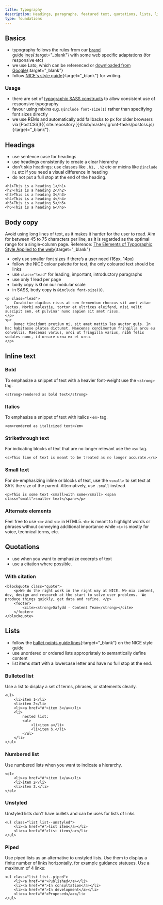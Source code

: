 ```yaml
---
title: Typography
description: Headings, paragraphs, featured text, quotations, lists, links
type: foundations
---
```


## Basics

- typography follows the rules from our [brand guidelines](https://www.nice.org.uk/brand/typography){:target="\_blank"} with some web specific adaptations (for responsive etc)
- we use Lato, which can be referenced or [downloaded from Google](https://fonts.google.com/specimen/Lato?selection.family=Lato:400,400i,700,700i,900,900i){:target="\_blank"}
- follow [NICE's style guide](https://www.nice.org.uk/corporate/ecd1/){:target="\_blank"} for writing.

### Usage

- there are set of <a href="{{ site.baseurl }}{% link technical/sass/documentation/typography.md %}">typographic SASS constructs</a> to allow consistent use of responsive typography
- favour using mixins e.g. `@include font-size(1)` rather than specifying font sizes directly
- we use REMs and automatically add fallbacks to px for older browsers via [PostCSS]({{ site.repository }}/blob/master/.grunt-tasks/postcss.js){:target="\_blank"}.

## Headings

- use sentence case for headings
- use headings consistently to create a clear hierarchy
- don't skip headings; use classes like `.h1, .h2` etc or mixins like `@include h1` etc if you need a visual difference in heading
- do not put a full stop at the end of the heading.

```
<h1>This is a heading 1</h1>
<h2>This is a heading 2</h2>
<h3>This is a heading 3</h3>
<h4>This is a heading 4</h4>
<h5>This is a heading 5</h5>
<h6>This is a heading 6</h6>
```

## Body copy

Avoid using long lines of text, as it makes it harder for the user to read. Aim for between 45 to 75 characters per line, as it is regarded as the optimal range for a single-column page. Reference: [The Elements of Typographic Style Applied to the web](http://webtypography.net/intro/){:target="\_blank"}

- only use smaller font sizes if there’s a user need (16px, 14px)
- follow the NICE colour palette for text, the only coloured text should be links
- use `class="lead"` for leading, important, introductory paragraphs
- use only 1 lead per page
- body copy is **0** on our modular scale
- in SASS, body copy is `@include font-size(0)`.

```
<p class="lead">
    Curabitur dapibus risus at sem fermentum rhoncus sit amet vitae lectus. Morbi molestie, tortor et ultrices eleifend, nisi velit suscipit sem, et pulvinar nunc sapien sit amet risus.
</p>
<p>
    Donec tincidunt pretium mi, sit amet mattis leo auctor quis. In hac habitasse platea dictumst. Maecenas condimentum fringilla arcu eu convallis. Maecenas varius, orci ut fringilla varius, nibh felis sodales nunc, id ornare urna ex et urna.
</p>
```

## Inline text

### Bold

To emphasize a snippet of text with a heavier font-weight use the `<strong>` tag.

```
<strong>rendered as bold text</strong>
```

### Italics

To emphasize a snippet of text with italics `<em>` tag.

```
<em>rendered as italicized text</em>
```

### Strikethrough text

For indicating blocks of text that are no longer relevant use the `<s>` tag.

```
<s>This line of text is meant to be treated as no longer accurate.</s>
```

### Small text

For de-emphasizing inline or blocks of text, use the `<small>` to set text at 85% the size of the parent. Alternatively, use `.small` instead.

```
<p>This is some text <small>with some</small> <span class="small">smaller text</span></p>
```

### Alternate elements

Feel free to use `<b>` and `<i>` in HTML5. `<b>` is meant to highlight words or phrases without conveying additional importance while `<i>` is mostly for voice, technical terms, etc.

## Quotations

- use when you want to emphasize excerpts of text
- use a citation where possible.

### With citation

```
<blockquote class="quote">
    <p>We do the right work in the right way at NICE. We mix content, dev, design and research at the start to solve user problems.  We produce things quickly, get data and refine. </p>
    <footer>
        <cite><strong>Dafydd - Content Team</strong></cite>
    </footer>
</blockquote>
```

## Lists

- follow the [bullet points guide lines](https://www.nice.org.uk/corporate/ecd1/chapter/punctuation-and-bullet-points#bullet-points){:target="\_blank"} on the NICE style guide
- use unordered or ordered lists appropriately to semantically define content
- list items start with a lowercase letter and have no full stop at the end.

### Bulleted list

Use a list to display a set of terms, phrases, or statements clearly.

```
<ul>
    <li>item 1</li>
    <li>item 2</li>
    <li><a href="#">item 3</a></li>
    <li>
        nested list:
        <ul>
            <li>item a</li>
            <li>item b.</li>
        </ul>
    </li>
</ul>
```

### Numbered list

Use numbered lists when you want to indicate a hierarchy.

```
<ol>
    <li><a href="#">item 1</a></li>
    <li>item 2</li>
    <li>item 3.</li>
</ol>
```

### Unstyled

Unstyled lists don't have bullets and can be uses for lists of links

```
<ul class="list list--unstyled">
    <li><a href="#">list item</a></li>
    <li><a href="#">list item</a></li>
</ul>
```

### Piped

Use piped lists as an alternative to unstyled lists. Use them to display a finite number of links horizontally, for example guidance statuses. Use a maximum of 4 links:

```
<ul class="list list--piped">
    <li><a href="#">Published</a></li>
    <li><a href="#">In consultation</a></li>
    <li><a href="#">In development</a></li>
    <li><a href="#">Proposed</a></li>
</ul>
```
